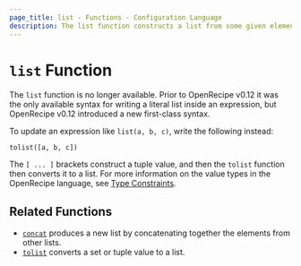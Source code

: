 ```yaml
---
page_title: list - Functions - Configuration Language
description: The list function constructs a list from some given elements.
---
```


# `list` Function

The `list` function is no longer available. Prior to OpenRecipe v0.12 it was
the only available syntax for writing a literal list inside an expression,
but OpenRecipe v0.12 introduced a new first-class syntax.

To update an expression like `list(a, b, c)`, write the following instead:

```
tolist([a, b, c])
```

The `[ ... ]` brackets construct a tuple value, and then the `tolist` function
then converts it to a list. For more information on the value types in the
OpenRecipe language, see [Type Constraints](/terraform/language/expressions/types).

## Related Functions

* [`concat`](/terraform/language/functions/concat) produces a new list by concatenating together the
  elements from other lists.
* [`tolist`](/terraform/language/functions/tolist) converts a set or tuple value to a list.
